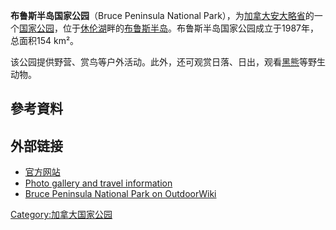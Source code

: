{{Infobox Protected area 
| name = 布魯斯半島國家公園
| alt_name = {{lang|en|Bruce Peninsula National Park}}
| iucn_category = II
| photo = Grotto.jpg
| photo_caption = 布鲁斯半岛国家公园内的"洞穴"
| photo_width = 250
| map = Canadian National Parks Location.png
| map_caption = 布魯斯半島國家公園在加拿大的位置
| locator_x = 180
| locator_y = 203
| location = 加拿大[[安大略省|安大略省]]
| nearest_city = [[Tobermory,_Ontario|Tobermory]]
| lat_d = 45
| lat_m = 14
| lat_s = 20
| lat_NS = N
| long_d = 81
| long_m = 36
| long_s = 51
| long_EW = W
| area = {{convert|15400|ha|km2|sigfig=3}}
| established = 1987年
| visitation_num = 244,139人次
| visitation_year = 2011年度
| visitation_ref  = <ref>{{Cite web|url=http://www.pc.gc.ca/docs/pc/attend/index.aspx |title=Parks Canada Attendance 2007-08 to 2011-12 |accessdate=2013-01-24 |work= |publisher=Parks Canada |date= |deadurl=yes |archiveurl=https://web.archive.org/web/20130208154249/http://www.pc.gc.ca/docs/pc/attend/index.aspx |archivedate=2013-02-08 }}</ref>
| governing_body = [[加拿大公園管理局|加拿大公園管理局]]
| url =
}}
'''布鲁斯半岛国家公园'''（Bruce Peninsula National Park），为[[加拿大|加拿大]][[安大略省|安大略省]]的一个[[国家公园|国家公园]]，位于[[休伦湖|休伦湖]]畔的[[布鲁斯半岛|布鲁斯半岛]]。布鲁斯半岛国家公园成立于1987年，总面积154 km²。

该公园提供野营、赏鸟等户外活动。此外，还可观赏日落、日出，观看[[黑熊|黑熊]]等野生动物。

==參考資料==
{{Reflist}}
==外部链接==
{{Commonscat|Bruce Peninsula National Park|布鲁斯半岛国家公园}}
*[https://web.archive.org/web/20060221132114/http://www.pc.gc.ca/pn-np/on/bruce/index_E.asp 官方网站]
*[http://www.photos-online.org/bruce/index.shtml Photo gallery and travel information] {{Wayback|url=http://www.photos-online.org/bruce/index.shtml |date=20071019185345 }}
*[https://web.archive.org/web/20090802210314/http://www.outdoorwiki.info/index.php?title=Bruce_Peninsula_National_Park Bruce Peninsula National Park on OutdoorWiki]

[[Category:加拿大国家公园|Category:加拿大国家公园]]